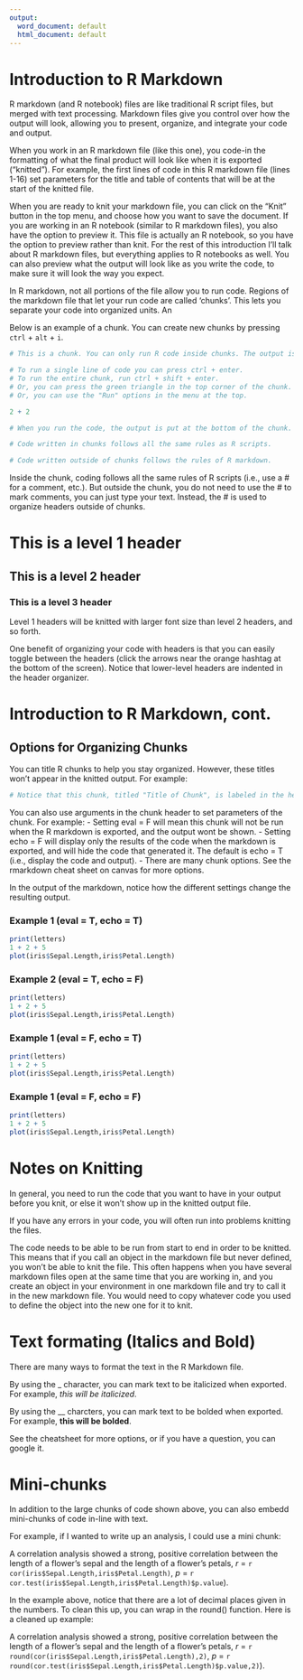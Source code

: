 ```yaml
---
output:
  word_document: default
  html_document: default
---
```


# Introduction to R Markdown

R markdown (and R notebook) files are like traditional R script files, but merged with text processing. Markdown files give you control over how the output will look, allowing you to present, organize, and integrate your code and output.

When you work in an R markdown file (like this one), you code-in the formatting of what the final product will look like when it is exported ("knitted"). For example, the first lines of code in this R markdown file (lines 1-16) set  parameters for the title and table of contents that will be at the start of the knitted file.

When you are ready to knit your markdown file, you can click on the "Knit" button in the top menu, and choose how you want to save the document. If you are working in an R notebook (similar to R markdown files), you also have the option to preview it. This file is actually an R notebook, so you have the option to preview rather than knit. For the rest of this introduction I'll talk about R markdown files, but everything applies to R notebooks as well. You can also preview what the output will look like as you write the code, to make sure it will look the way you expect. 

In R markdown, not all portions of the file allow you to run code. Regions of the markdown file that let your run code are called 'chunks'. This lets you separate your code into organized units. An 

Below is an example of a chunk. You can create new chunks by pressing `ctrl` + `alt` + `i`.

```r
# This is a chunk. You can only run R code inside chunks. The output is given at the bottom of the chunk (in addition to the output on the side window). This can be nice if you want to have multiple outputs up at once, to reference as your write the next block of code.

# To run a single line of code you can press ctrl + enter.
# To run the entire chunk, run ctrl + shift + enter. 
# Or, you can press the green triangle in the top corner of the chunk.
# Or, you can use the "Run" options in the menu at the top.

2 + 2

# When you run the code, the output is put at the bottom of the chunk. You have the option to open the output in a new window, or the minimize the output.

# Code written in chunks follows all the same rules as R scripts.

# Code written outside of chunks follows the rules of R markdown.

```

Inside the chunk, coding follows all the same rules of R scripts (i.e., use a # for a comment, etc.). But outside the chunk, you do not need to use the # to mark comments, you can just type your text. Instead, the # is used to organize headers outside of chunks. 

# This is a level 1 header
## This is a level 2 header
### This is a level 3 header

Level 1 headers will be knitted with larger font size than level 2 headers, and so forth.

One benefit of organizing your code with headers is that you can easily toggle between the headers (click the arrows near the orange hashtag at the bottom of the screen). Notice that lower-level headers are indented in the header organizer.

# Introduction to R Markdown, cont.

## Options for Organizing Chunks
You can title R chunks to help you stay organized. However, these titles won't appear in the knitted output. For example:
```r
# Notice that this chunk, titled "Title of Chunk", is labeled in the header organizer below. However, it does not appear labeled in the knitted output.
```

You can also use arguments in the chunk header to set parameters of the chunk. For example:
- Setting eval = F will mean this chunk will not be run when the R markdown is exported, and the output wont be shown.
- Setting echo = F will display only the results of the code when the markdown is exported, and will hide the code that generated it. The default is echo = T (i.e., display the code and output).
- There are many chunk options. See the rmarkdown cheat sheet on canvas for more options.

In the output of the markdown, notice how the different settings change the resulting output.

### Example 1 (eval = T, echo = T)
```r
print(letters)
1 + 2 + 5
plot(iris$Sepal.Length,iris$Petal.Length)
```

### Example 2 (eval = T, echo = F)
```r
print(letters)
1 + 2 + 5
plot(iris$Sepal.Length,iris$Petal.Length)
```

### Example 1 (eval = F, echo = T)
```r
print(letters)
1 + 2 + 5
plot(iris$Sepal.Length,iris$Petal.Length)
```

### Example 1 (eval = F, echo = F)
```r
print(letters)
1 + 2 + 5
plot(iris$Sepal.Length,iris$Petal.Length)
```

# Notes on Knitting
In general, you need to run the code that you want to have in your output before you knit, or else it won't show up in the knitted output file.

If you have any errors in your code, you will often run into problems knitting the files. 

The code needs to be able to be run from start to end in order to be knitted. This means that if you call an object in the markdown file but never defined, you won't be able to knit the file. This often happens when you have several markdown files open at the same time that you are working in, and you create an object in your environment in one markdown file and try to call it in the new markdown file. You would need to copy whatever code you used to define the object into the new one for it to knit.

# Text formating (Italics and Bold)
There are many ways to format the text in the R Markdown file. 

By using the _ character, you can mark text to be italicized when exported. For example, _this will be italicized_. 

By using the __ charcters, you can mark text to be bolded when exported. For example, __this will be bolded__.

See the cheatsheet for more options, or if you have a question, you can google it.

# Mini-chunks
In addition to the large chunks of code shown above, you can also embedd mini-chunks of code in-line with text.

For example, if I wanted to write up an analysis, I could use a mini chunk:

A correlation analysis showed a strong, positive correlation between the length of a flower's sepal and the length of a flower's petals, _r_ = `r cor(iris$Sepal.Length,iris$Petal.Length)`, _p_ = `r cor.test(iris$Sepal.Length,iris$Petal.Length)$p.value`).

In the example above, notice that there are a lot of decimal places given in the numbers. To clean this up, you can wrap in the round() function. Here is a cleaned up example:

A correlation analysis showed a strong, positive correlation between the length of a flower's sepal and the length of a flower's petals, _r_ = `r round(cor(iris$Sepal.Length,iris$Petal.Length),2)`, _p_ = `r round(cor.test(iris$Sepal.Length,iris$Petal.Length)$p.value,2)`).
